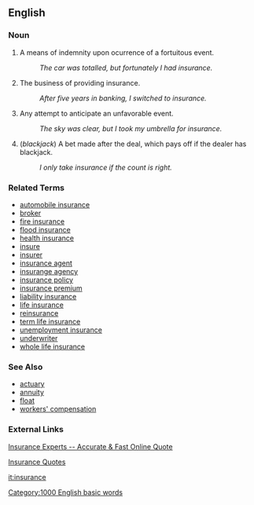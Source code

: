 ==English==

===Noun===
# A means of indemnity upon ocurrence of a fortuitous event.
#: ''The car was totalled, but fortunately I had insurance.''
# The business of providing insurance.
#: ''After five years in banking, I switched to insurance.''
# Any attempt to anticipate an unfavorable event.
#: ''The sky was clear, but I took my umbrella for insurance.''
# (''blackjack'') A bet made after the deal, which pays off if the dealer has blackjack.
#: ''I only take insurance if the count is right.''

===Related Terms===
*[[automobile insurance]]
*[[broker]]
*[[fire insurance]]
*[[flood insurance]]
*[[health insurance]]
*[[insure]]
*[[insurer]]
*[[insurance agent]]
*[[insurange agency]]
*[[insurance policy]]
*[[insurance premium]]
*[[liability insurance]]
*[[life insurance]]
*[[reinsurance]]
*[[term life insurance]]
*[[unemployment insurance]]
*[[underwriter]]
*[[whole life insurance]]


===See Also===
*[[actuary]]
*[[annuity]]
*[[float]]
*[[workers' compensation]]

===External Links===
[http://www.insuranceexperts.com Insurance Experts -- Accurate & Fast Online Quote]

[http://www.insurance-quote.uk.com Insurance Quotes]

[[it:insurance]]
[[Category:1000 English basic words]]